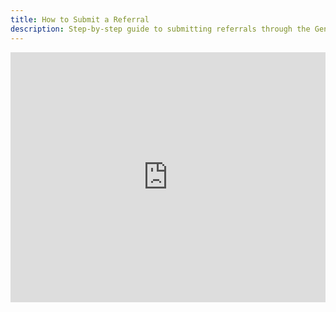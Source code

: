 ```yaml
---
title: How to Submit a Referral
description: Step-by-step guide to submitting referrals through the General Referral platform
---
```


<Frame>
  <iframe 
    width="100%" 
    height="400" 
    src="https://www.youtube.com/embed/ewMkPsNH0ho" 
    frameborder="0" 
    allowfullscreen
  />
</Frame>

## Quick Start

Submit your referral agreement in minutes through our online portal.

<CardGroup cols={2}>
  <Card 
    title="Member Portal" 
    icon="user"
    href="https://app.generalreferral.com/members"
  >
    Access the referral submission form
  </Card>
  
  <Card 
    title="Sample Agreement" 
    icon="file-contract"
    href="/GR-Referral-Agreement-SAMPLE.pdf"
  >
    Review example agreement
  </Card>
</CardGroup>

## Step-by-Step Process

<Steps>
  <Step title="Navigate to Member Portal">
    Go to [https://app.generalreferral.com/members](https://app.generalreferral.com/members)
  </Step>
  
  <Step title="Click Submit a Referral">
    Find the "Submit a Referral" button in your member dashboard
  </Step>
  
  <Step title="Select Receiving Agent Status">
    Choose whether you've already selected a receiving agent:
    - **Yes** - Proceed to enter agent details
    - **No** - Review our guide on [finding a referral partner](/knowledge-base/referral-transactions/who-receives-referral)
    
    <Warning>
      General Referral is not currently selecting receiving agents. You'll need to identify your own partner agent. Referrals placed by GR are capped at 20% commission.
    </Warning>
  </Step>
  
  <Step title="Enter Agent Information">
    If you selected "Yes", provide:
    - Receiving agent name and contact info
    - Receiving manager name and contact info
    
    <Tip>
      If the receiving agent and manager are the same person, leave the receiving agent field blank.
    </Tip>
  </Step>
  
  <Step title="Complete Referral Details">
    Fill in all required information about:
    - Client details
    - Property location
    - Transaction type (buy/sell)
    - Referral fee percentage
  </Step>
  
  <Step title="Submit Agreement">
    Review and submit. All parties will receive the agreement via DocuSign for electronic signature.
  </Step>
</Steps>

## Information You'll Need

Before starting, gather the following information:

<Tabs>
  <Tab title="Client Information">
    - Full name(s)
    - Contact phone number
    - Email address
    - Current address
    - Property preferences or listing details
  </Tab>
  
  <Tab title="Agent Information">
    - Receiving agent full name
    - Agent email address
    - Agent phone number
    - Brokerage name
    - Manager/broker contact info
  </Tab>
  
  <Tab title="Transaction Details">
    - Transaction type (purchase/sale)
    - Target location/market
    - Estimated property value
    - Desired timeline
    - Negotiated referral fee percentage
  </Tab>
</Tabs>

## Best Practices

<AccordionGroup>
  <Accordion title="Negotiate Your Fee First">
    Always agree on the referral fee percentage with the receiving agent before submitting the agreement. [Learn about typical referral fees](https://www.generalreferral.com/blog/referral-fees).
  </Accordion>
  
  <Accordion title="Follow Up Promptly">
    Check with the receiving agent and manager the next business day to ensure they received the DocuSign request. Quick follow-up prevents delays.
  </Accordion>
  
  <Accordion title="Keep Records">
    You'll automatically receive a fully executed copy via email once all parties sign. Save this for your records and for commission disbursement.
  </Accordion>
  
  <Accordion title="Set Up Payroll First Time">
    After your first referral, we'll invite you to create an account with our payroll provider for direct deposit. This streamlines future payments.
  </Accordion>
</AccordionGroup>

## Managing Your Referral

### After Submission

Once you submit the referral agreement:

1. **Automatic Distribution** - DocuSign sends to all parties
2. **Track Signatures** - Monitor who has signed
3. **Receive Confirmation** - Get fully executed copy via email
4. **Stay Involved** - Check in periodically on transaction progress

### Need to Make Changes?

If you need to modify an existing referral agreement:

<Card 
  title="Change Referral Agreement" 
  icon="edit"
  href="https://app.generalreferral.com/contact"
>
  Learn how to update or replace an agreement
</Card>

## Common Questions

<AccordionGroup>
  <Accordion title="What if the agreement doesn't fit my situation?">
    For unique referral structures, [contact our support team](https://app.generalreferral.com/members) for assistance with custom agreements.
  </Accordion>
  
  <Accordion title="How long does the signing process take?">
    Most agreements are fully executed within 24-48 hours. Follow up if you don't receive confirmation within this timeframe.
  </Accordion>
  
  <Accordion title="Can I submit multiple referrals at once?">
    Yes, but each referral requires a separate agreement. Submit them one at a time through the portal.
  </Accordion>
  
  <Accordion title="What if the receiving broker needs a W9?">
    Send them [this W9 form](https://drive.google.com/file/d/1EL2ZvK4ewS0fbR2kOgok196nVWU_5mqz/view) and copy us at support@generalreferral.com.
  </Accordion>
</AccordionGroup>

## Next Steps

After submitting your referral:

<CardGroup cols={2}>
  <Card 
    title="Track Your Referral" 
    icon="chart-line"
    href="/knowledge-base/referral-transactions/index"
  >
    Monitor transaction progress
  </Card>
  
  <Card 
    title="Payment Process" 
    icon="dollar-sign"
    href="/knowledge-base/referral-transactions/how-to-get-paid"
  >
    Learn about getting paid
  </Card>
</CardGroup>

<Info>
  **Pro Tip:** Build strong relationships with a few reliable agents in different markets. This makes the referral process smoother and increases your success rate.
</Info>